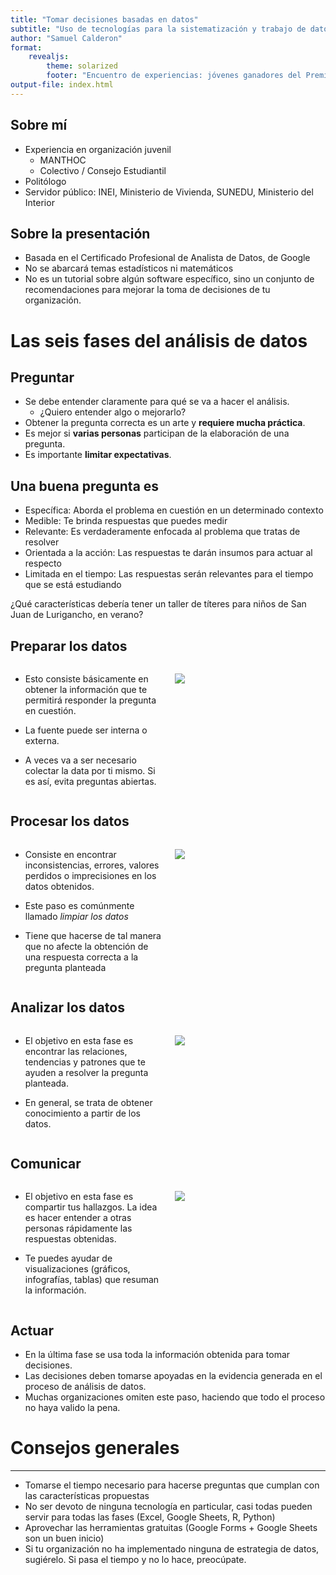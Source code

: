```yaml
---
title: "Tomar decisiones basadas en datos"
subtitle: "Uso de tecnologías para la sistematización y trabajo de datos de poblaciones y comunidades"
author: "Samuel Calderon"
format: 
    revealjs:
        theme: solarized
        footer: "Encuentro de experiencias: jóvenes ganadores del Premio Nacional de la Juventud"
output-file: index.html
---
```


## Sobre mí

- Experiencia en organización juvenil 
    - MANTHOC
    - Colectivo / Consejo Estudiantil
- Politólogo
- Servidor público: INEI, Ministerio de Vivienda, SUNEDU, Ministerio del Interior

## Sobre la presentación

- Basada en el Certificado Profesional de Analista de Datos, de Google
- No se abarcará temas estadísticos ni matemáticos
- No es un tutorial sobre algún software específico, sino un conjunto de recomendaciones para mejorar la toma de decisiones de tu organización.

# Las seis fases del análisis de datos

## Preguntar

- Se debe entender claramente para qué se va a hacer el análisis. 
    - ¿Quiero entender algo o mejorarlo?
- Obtener la pregunta correcta es un arte y **requiere mucha práctica**.
- Es mejor si **varias personas** participan de la elaboración de una pregunta.
- Es importante **limitar expectativas**. 

## Una buena pregunta es {.smaller}

- Específica: Aborda el problema en cuestión en un determinado contexto
- Medible: Te brinda respuestas que puedes medir
- Relevante: Es verdaderamente enfocada al problema que tratas de resolver
- Orientada a la acción: Las respuestas te darán insumos para actuar al respecto
- Limitada en el tiempo: Las respuestas serán relevantes para el tiempo que se está estudiando

¿Qué características debería tener un taller de títeres para niños de San Juan de Lurigancho, en verano?

## Preparar los datos

:::: {.columns}

::: {.column width="50%"}

- Esto consiste básicamente en obtener la información que te permitirá responder la pregunta en cuestión. 

- La fuente puede ser interna o externa.

- A veces va a ser necesario colectar la data por ti mismo. Si es así, evita preguntas abiertas.

:::

::: {.column width="50%" layout="[[-1], [1], [-1]]"}
![](img/find-data.jpg)
:::

::::



## Procesar los datos {.smaller}

:::: {.columns}

::: {.column width="50%"}

- Consiste en encontrar inconsistencias, errores, valores perdidos o imprecisiones en los datos obtenidos. 

- Este paso es comúnmente llamado *limpiar los datos*

- Tiene que hacerse de tal manera que no afecte la obtención de una respuesta correcta a la pregunta planteada

:::

::: {.column width="50%" layout="[[-1], [1], [-1]]"}
![](img/cleaning.jpg)
:::

::::



## Analizar los datos

:::: {.columns}

::: {.column width="50%"}

- El objetivo en esta fase es encontrar las relaciones, tendencias y patrones que te ayuden a resolver la pregunta planteada.

- En general, se trata de obtener conocimiento a partir de los datos.

:::

::: {.column width="50%" layout="[[-1], [1], [-1]]"}
![](img/analysis.jpg)
:::

::::



## Comunicar

:::: {.columns}

::: {.column width="50%"}

- El objetivo en esta fase es compartir tus hallazgos. La idea es hacer entender a otras personas rápidamente las respuestas obtenidas.

- Te puedes ayudar de visualizaciones (gráficos, infografías, tablas) que resuman la información.

:::

::: {.column width="50%"}

![](img/dashboard.png)

:::

::::

## Actuar

- En la última fase se usa toda la información obtenida para tomar decisiones.
- Las decisiones deben tomarse apoyadas en la evidencia generada en el proceso de análisis de datos.
- Muchas organizaciones omiten este paso, haciendo que todo el proceso no haya valido la pena.

# Consejos generales

---

- Tomarse el tiempo necesario para hacerse preguntas que cumplan con las características propuestas
- No ser devoto de ninguna tecnología en particular, casi todas pueden servir para todas las fases (Excel, Google Sheets, R, Python)
- Aprovechar las herramientas gratuitas (Google Forms + Google Sheets son un buen inicio)
- Si tu organización no ha implementado ninguna de estrategia de datos, sugiérelo. Si pasa el tiempo y no lo hace, preocúpate.

